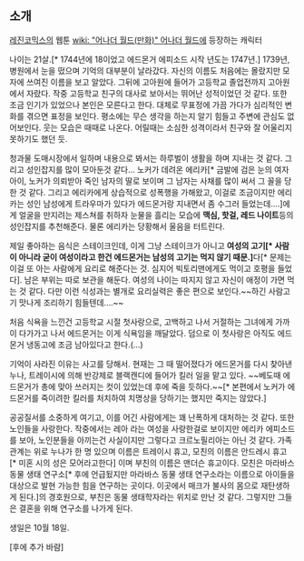 == 소개 ==
[[레진코믹스]]의 웹툰 [[wiki: "어나더 월드(만화)" 어나더 월드]]에 등장하는 캐릭터

나이는 21살.[* 1744년에 18이었고 에드몬거 에피소드 시작 년도는 1747년.] 1739년, 병원에서 눈을 떴으며 기억의 대부분이 날라갔다. 자신의 이름도 처음에는 몰랐지만 모자에 쓰여진 이름을 보고 알았다. 그뒤에 고아원에 들어가 고등학교 졸업전까지 고아원에서 자랐다. 작중 고등학교 친구의 대사로 보아서는 뛰어난 성적이었던 것 같다. 또한 조금 인기가 있었으나 본인은 모른다고 한다. 
대체로 무표정에 가끔 가다가 심리적인 변화를 겪으면 표정을 보인다. 평소에는 무슨 생각을 하는지 알기 힘들고 주변에 관심도 없어보인다. 웃는 모습은 때때로 나온다. 어릴때는 소심한 성격이라서 친구와 잘 어울리지 못하기도 했던 듯.

청과물 도매시장에서 일하며 내용으로 봐서는 하루벌이 생활을 하며 지내는 것 같다. 그리고 성인잡지를 많이 모아둔것 같다... 노커가 데려온 에리카[* 금발에 검은 눈의 여자아이, 노커가 의뢰받아 죽인 남자의 딸로 보이며 그 남자는 사채를 많이 써서 그 꼴을 당한 것 같다. 그리고 에리카에게 상습적으로 성폭행을 가해왔고, 이걸로 조금이지만 에리카는 성인 남성에게 트라우마가 있다가 에드몬거랑 지내면서 좀 수그러 들었는데....]에게 얼굴을 만지려는 제스쳐를 취하자 눈물을 흘리는 모습에 '''맥심, 핫걸, 레드 나이트'''등의 성인잡지를 추천해준다. 물론 에리카는 당황해서 울음을 터트린다. 

제일 좋아하는 음식은 스테이크인데, 이게 그냥 스테이크가 아니고 '''여성의 고기[* 사람이 아니라 굳이 여성이라고 한건 에드몬거는 남성의 고기는 먹지 않기 때문.]'''다[* 문제는 이걸 또 아는 사람에게 요리로 해준다는 것. 심지어 빅토리맨에게도 먹이고 호평을 들었다]. 남은 부위는 따로 보관을 해둔다. 여성의 나이는 따지지 않고 자신이 애정이 가면 먹는 것 같다. 다만  이런 식성과는 별개로 요리실력은 좋은 편으로 보인다.~~하긴 사람고기 맛나게 조리하기 힘들텐데....~~ 

처음 식욕을 느낀건 고등학교 시절 첫사랑으로, 고백하고 나서 거절하는 그녀에게 가까이 다가가고 나서 에드몬거는 이게 식욕임을 깨달았다. 덤으로 이 첫사랑은 아직도 에드몬거 냉동고에 조금 남아있다고 한다.(...)

기억이 사라진 이유는 사고를 당해서. 현재는 그 때 떨어졌다가 에드몬거를 다시 찾아낸 누나, 트레이시에 의해 반강제로 블랙캔디에 들어가 킬러 일을 맡고 있다. ~~베도때 에드몬거가 총에 맞아 쓰러지는 컷이 있었는데 후에 죽을 듯하다.~~[* 본편에서 노커가 에드몬거를 죽이려한 킬러를 처치하여 치명상을 당하기는 했지만 죽지는 않았다.]

공공질서를 소중하게 여기고, 이를 어긴 사람에게는 꽤 난폭하게 대처하는 것 같다. 또한 노인들을 사랑한다. 작중에서는 레아 라는 여성을 사랑한걸로 보이지만 에리카 에피소드를 보아, 노인분들을 아끼는건 사실이지만 그렇다고 크르노필리아는 아닌 것 같다. 가족관계는 위로 누나가 한 명 있으며 이름은 트레이시 휴고, 모친의 이름은 안드레시 휴고 [* 미혼 시의 성은 모어라고한다] 이며 부친의 이름은 맨더슨 휴고이다. 모친은 마라바스 동물 생태 연구소[* 후에 언급됬지만 마라바스 동물 생태 연구소라는 이름으로 아이들을 대상으로 발현 가능한 힘을 연구하는 곳이다. 이곳에서 매크가 불사의 몸으로 재탄생하게 된다.]의 경호원으로, 부친은 동물 생태학자라는 위치로 만난 것 같다. 그렇지만 그들은 결혼을 위해 연구소를 나가게 된다.

생일은 10월 18일.

[후에 추가 바람]

